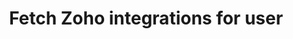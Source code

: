 ---
title: Fetch Zoho integrations for user
openapi: 'GET /api/v1/{persona}/integrations/zoho/fetch'
---